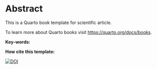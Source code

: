 # Abstract {.unnumbered .unlisted}

This is a Quarto book template for scientific article.

To learn more about Quarto books visit <https://quarto.org/docs/books>.

**Key-words:**

**How cite this template:**

<a href="https://doi.org/10.5281/zenodo.10443127"><img src="https://zenodo.org/badge/DOI/10.5281/zenodo.10443127.svg" alt="DOI"/></a>
